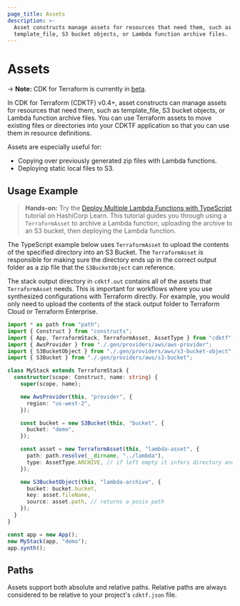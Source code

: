 ```yaml
---
page_title: Assets
description: >-
  Asset constructs manage assets for resources that need them, such as
  template_file, S3 bucket objects, or Lambda function archive files.
---
```


# Assets

-> **Note:** CDK for Terraform is currently in [beta](/cdktf#project-maturity-and-production-readiness).

In CDK for Terraform (CDKTF) v0.4+, asset constructs can manage assets for resources that need them, such as template_file, S3 bucket objects, or Lambda function archive files. You can use Terraform assets to move existing files or directories into your CDKTF application so that you can use them in resource definitions.

Assets are especially useful for:

- Copying over previously generated zip files with Lambda functions.
- Deploying static local files to S3.

## Usage Example

> **Hands-on:** Try the [Deploy Multiple Lambda Functions with TypeScript](https://learn.hashicorp.com/tutorials/terraform/cdktf-assets-stacks-lambda?in=terraform/cdktf) tutorial on HashiCorp Learn. This tutorial guides you through using a `TerraformAsset` to archive a Lambda function, uploading the archive to an S3 bucket, then deploying the Lambda function.

The TypeScript example below uses `TerraformAsset` to upload the contents of the specified directory into an S3 Bucket. The `TerraformAsset` is responsible for making sure the directory ends up in the correct output folder as a zip file that the `S3BucketObject` can reference.

The stack output directory in `cdktf.out` contains all of the assets that `TerraformAsset` needs. This is important for workflows where you use synthesized configurations with Terraform directly. For example, you would only need to upload the contents of the stack output folder to Terraform Cloud or Terraform Enterprise.

```typescript
import * as path from "path";
import { Construct } from "constructs";
import { App, TerraformStack, TerraformAsset, AssetType } from "cdktf";
import { AwsProvider } from "./.gen/providers/aws/aws-provider";
import { S3BucketObject } from "./.gen/providers/aws/s3-bucket-object";
import { S3Bucket } from "./.gen/providers/aws/s3-bucket";

class MyStack extends TerraformStack {
  constructor(scope: Construct, name: string) {
    super(scope, name);

    new AwsProvider(this, "provider", {
      region: "us-west-2",
    });

    const bucket = new S3Bucket(this, "bucket", {
      bucket: "demo",
    });

    const asset = new TerraformAsset(this, "lambda-asset", {
      path: path.resolve(__dirname, "../lambda"),
      type: AssetType.ARCHIVE, // if left empty it infers directory and file
    });

    new S3BucketObject(this, "lambda-archive", {
      bucket: bucket.bucket,
      key: asset.fileName,
      source: asset.path, // returns a posix path
    });
  }
}

const app = new App();
new MyStack(app, "demo");
app.synth();
```

## Paths

Assets support both absolute and relative paths. Relative paths are always considered to be relative to your project's `cdktf.json` file.